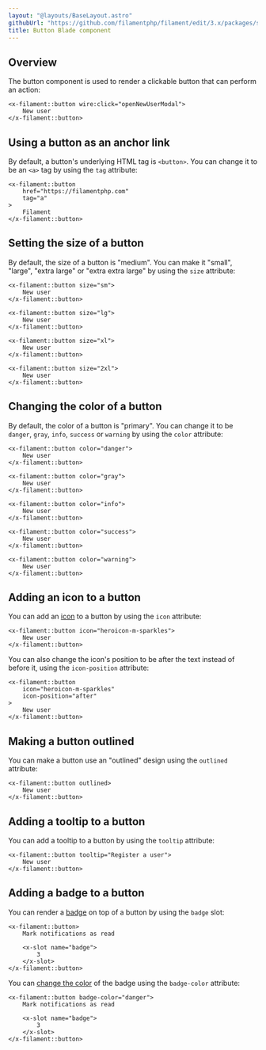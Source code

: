 ```yaml
---
layout: "@layouts/BaseLayout.astro"
githubUrl: "https://github.com/filamentphp/filament/edit/3.x/packages/support/docs/09-ui/02-button.md"
title: Button Blade component
---
```


## Overview

The button component is used to render a clickable button that can perform an action:

```blade
<x-filament::button wire:click="openNewUserModal">
    New user
</x-filament::button>
```

## Using a button as an anchor link

By default, a button's underlying HTML tag is `<button>`. You can change it to be an `<a>` tag by using the `tag` attribute:

```blade
<x-filament::button
    href="https://filamentphp.com"
    tag="a"
>
    Filament
</x-filament::button>
```

## Setting the size of a button

By default, the size of a button is "medium". You can make it "small", "large", "extra large" or "extra extra large" by using the `size` attribute:

```blade
<x-filament::button size="sm">
    New user
</x-filament::button>

<x-filament::button size="lg">
    New user
</x-filament::button>

<x-filament::button size="xl">
    New user
</x-filament::button>

<x-filament::button size="2xl">
    New user
</x-filament::button>
```

## Changing the color of a button

By default, the color of a button is "primary". You can change it to be `danger`, `gray`, `info`, `success` or `warning` by using the `color` attribute:

```blade
<x-filament::button color="danger">
    New user
</x-filament::button>

<x-filament::button color="gray">
    New user
</x-filament::button>

<x-filament::button color="info">
    New user
</x-filament::button>

<x-filament::button color="success">
    New user
</x-filament::button>

<x-filament::button color="warning">
    New user
</x-filament::button>
```

## Adding an icon to a button

You can add an [icon](https://blade-ui-kit.com/blade-icons?set=1#search) to a button by using the `icon` attribute:

```blade
<x-filament::button icon="heroicon-m-sparkles">
    New user
</x-filament::button>
```

You can also change the icon's position to be after the text instead of before it, using the `icon-position` attribute:

```blade
<x-filament::button
    icon="heroicon-m-sparkles"
    icon-position="after"
>
    New user
</x-filament::button>
```

## Making a button outlined

You can make a button use an "outlined" design using the `outlined` attribute:

```blade
<x-filament::button outlined>
    New user
</x-filament::button>
```

## Adding a tooltip to a button

You can add a tooltip to a button by using the `tooltip` attribute:

```blade
<x-filament::button tooltip="Register a user">
    New user
</x-filament::button>
```

## Adding a badge to a button

You can render a [badge](badge) on top of a button by using the `badge` slot:

```blade
<x-filament::button>
    Mark notifications as read
    
    <x-slot name="badge">
        3
    </x-slot>
</x-filament::button>
```

You can [change the color](badge#changing-the-color-of-the-badge) of the badge using the `badge-color` attribute:

```blade
<x-filament::button badge-color="danger">
    Mark notifications as read
    
    <x-slot name="badge">
        3
    </x-slot>
</x-filament::button>
```
